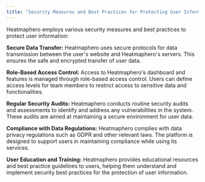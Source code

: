 ```yaml
---
title: "Security Measures and Best Practices for Protecting User Information"
---
```

Heatmaphero employs various security measures and best practices to protect user information:

**Secure Data Transfer:** Heatmaphero uses secure protocols for data transmission between the user's website and Heatmaphero's servers. This ensures the safe and encrypted transfer of user data.

**Role-Based Access Control:** Access to Heatmaphero's dashboard and features is managed through role-based access control. Users can define access levels for team members to restrict access to sensitive data and functionalities.

**Regular Security Audits:** Heatmaphero conducts routine security audits and assessments to identify and address any vulnerabilities in the system. These audits are aimed at maintaining a secure environment for user data.

**Compliance with Data Regulations:** Heatmaphero complies with data privacy regulations such as GDPR and other relevant laws. The platform is designed to support users in maintaining compliance while using its services.

**User Education and Training:** Heatmaphero provides educational resources and best practice guidelines to users, helping them understand and implement security best practices for the protection of user information.
